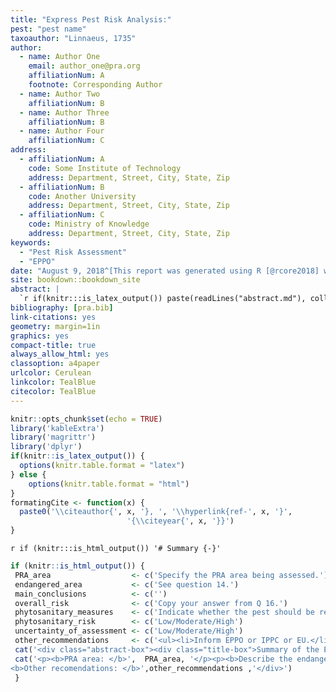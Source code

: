 ```yaml
---
title: "Express Pest Risk Analysis:"
pest: "pest name"
taxoauthor: "Linnaeus, 1735"
author:
  - name: Author One
    email: author_one@pra.org
    affiliationNum: A
    footnote: Corresponding Author
  - name: Author Two
    affiliationNum: B
  - name: Author Three
    affiliationNum: B
  - name: Author Four
    affiliationNum: C
address:
  - affiliationNum: A
    code: Some Institute of Technology
    address: Department, Street, City, State, Zip
  - affiliationNum: B
    code: Another University
    address: Department, Street, City, State, Zip
  - affiliationNum: C
    code: Ministry of Knowledge
    address: Department, Street, City, State, Zip
keywords:
  - "Pest Risk Assessment"
  - "EPPO"
date: "August 9, 2018^[This report was generated using R [@rcore2018] with knitr and bookdown [@xie2015; @xie2016]]"
site: bookdown::bookdown_site
abstract: |
  `r if(knitr:::is_latex_output()) paste(readLines("abstract.md"), collapse = '\n  ')`
bibliography: [pra.bib]
link-citations: yes
geometry: margin=1in
graphics: yes
compact-title: true
always_allow_html: yes
classoption: a4paper
urlcolor: Cerulean
linkcolor: TealBlue
citecolor: TealBlue
---
```


```r
knitr::opts_chunk$set(echo = TRUE)
library('kableExtra')
library('magrittr')
library('dplyr')
if(knitr::is_latex_output()) {
  options(knitr.table.format = "latex")
} else {
    options(knitr.table.format = "html")
}
formatingCite <- function(x) {
  paste0('\\citeauthor{', x, '}, ', '\\hyperlink{ref-', x, '}',
                          '{\\citeyear{', x, '}}')
}
```

`r if (knitr:::is_html_output()) '# Summary {-}'`

```r
if (knitr::is_html_output()) {
 PRA_area                  <- c('Specify the PRA area being assessed.')
 endangered_area           <- c('See question 14.')
 main_conclusions          <- c('')
 overall_risk              <- c('Copy your answer from Q 16.')
 phytosanitary_measures    <- c('Indicate whether the pest should be recommended for immediate action in the PRA area. Summarize your answer from Q 17.')
 phytosanitary_risk        <- c('Low/Moderate/High')
 uncertainty_of_assessment <- c('Low/Moderate/High')
 other_recommendations     <- c('<ul><li>Inform EPPO or IPPC or EU.</li>Inform industry, other stakeholders.</li><li>State whether a detailed PRA is needed to reduce level of uncertainty (if so, state which parts of the PRA should be focused on).</li><li>Specify if surveys are recommended to confirm the pest status.</li><li>State what additional work/research could help making a decision.</li></ul>')
 cat('<div class="abstract-box"><div class="title-box">Summary of the Express Pest Risk Analysis for <i>', rmarkdown::metadata$pest, '</i></div>')
 cat('<p><b>PRA area: </b>',  PRA_area, '</p><p><b>Describe the endangered area: </b>', endangered_area, '</p><p><b>Main conclusions:</b><br>', main_conclusions, '</p><p><b>Overall assessment of risk: </b><span style="background-color: #f5d0b8;">', overall_risk, '</span></p><p><b>Phytosanitary Measures: </b>', phytosanitary_measures, '</p>', '<div class="rating-box"><div class="top">Phytosanitary Risk</div><div class="center"><p></p>',phytosanitary_risk,'</div></div><div class="rating-box"><div class="top">Uncertainty of risk assessment</div><div class="center"><p></p>', uncertainty_of_assessment, '</div></div><br>
<b>Other recomendations: </b>',other_recommendations ,'</div>')
 }
```
